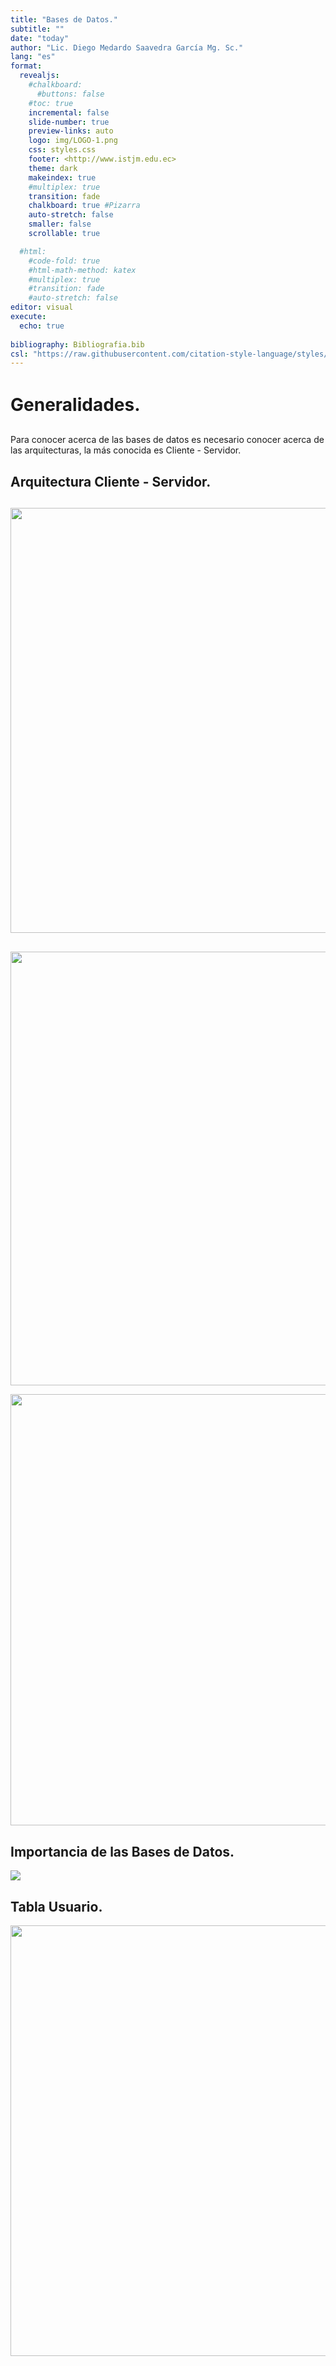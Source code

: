 ```yaml
---
title: "Bases de Datos."
subtitle: ""
date: "today"
author: "Lic. Diego Medardo Saavedra García Mg. Sc."
lang: "es"
format:
  revealjs:
    #chalkboard: 
      #buttons: false
    #toc: true
    incremental: false
    slide-number: true
    preview-links: auto
    logo: img/LOGO-1.png
    css: styles.css
    footer: <http://www.istjm.edu.ec>
    theme: dark
    makeindex: true
    #multiplex: true
    transition: fade
    chalkboard: true #Pizarra
    auto-stretch: false
    smaller: false
    scrollable: true

  #html: 
    #code-fold: true
    #html-math-method: katex
    #multiplex: true
    #transition: fade
    #auto-stretch: false
editor: visual
execute: 
  echo: true
    
bibliography: Bibliografia.bib
csl: "https://raw.githubusercontent.com/citation-style-language/styles/master/apa.csl"
---
```


# Generalidades.

Para conocer acerca de las bases de datos es necesario conocer acerca de las arquitecturas, la más conocida es Cliente - Servidor.

## Arquitectura Cliente - Servidor.

## ![](images/arquitectura-cliente-servidor-en-la-base-de-datos-2.jpg){width="680"}

![](images/distri.jpg){fig-align="right" width="694"}

![](images/BD2.jpg){fig-align="left" width="690"}

## Importancia de las Bases de Datos.

![](images/pera.jpg)

## Tabla Usuario.

![](images/th-3649820418.jpg){fig-align="center" width="689"}
